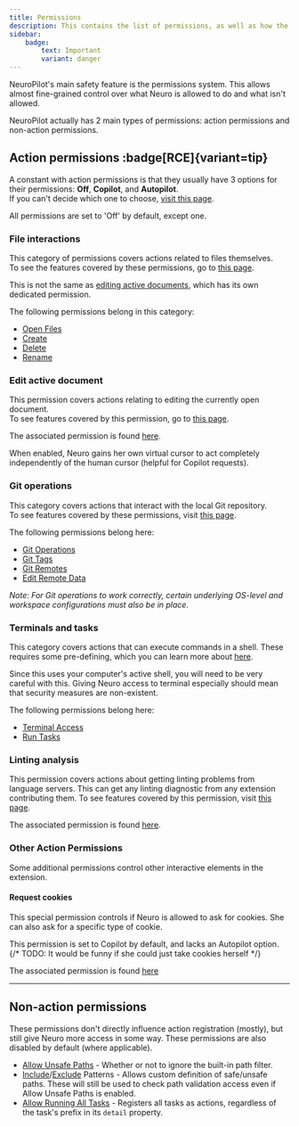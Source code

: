 ```yaml
---
title: Permissions
description: This contains the list of permissions, as well as how the permissions system work.
sidebar:
    badge:
        text: Important
        variant: danger
---
```



NeuroPilot's main safety feature is the permissions system. This allows almost fine-grained control over what Neuro is allowed to do and what isn't allowed.

NeuroPilot actually has 2 main types of permissions: action permissions and non-action permissions.

## Action permissions :badge[RCE]{variant=tip}

A constant with action permissions is that they usually have 3 options for their permissions: **Off**, **Copilot**, and **Autopilot**.  
If you can't decide which one to choose, [visit this page](/docs/client/guides/pilot).

All permissions are set to 'Off' by default, except one.

### File interactions

This category of permissions covers actions related to files themselves.  
To see the features covered by these permissions, go to [this page](/docs/client/reference/features/file-actions).

<Aside>

This is not the same as [editing active documents](#edit-active-document), which has its own dedicated permission.

</Aside>

The following permissions belong in this category:

- [Open Files](vscode://settings/neuropilot.permission.openFiles)
- [Create](vscode://settings/neuropilot.permission.create)
- [Delete](vscode://settings/neuropilot.permission.delete)
- [Rename](vscode://settings/neuropilot.permission.rename)

### Edit active document

This permission covers actions relating to editing the currently open document.  
To see features covered by this permission, go to [this page](/docs/client/reference/features/edit-active-document).

The associated permission is found [here](vscode://settings/neuropilot.permission.editActiveDocument).

<Aside type="tip">

When enabled, Neuro gains her own virtual cursor to act completely independently of the human cursor (helpful for Copilot requests).

</Aside>

### Git operations

This category covers actions that interact with the local Git repository.  
To see features covered by these permissions, visit [this page](/docs/client/reference/features/git-operations).

The following permissions belong here:

- [Git Operations](vscode://settings/neuropilot.permission.gitOperations)  
- [Git Tags](vscode://settings/neuropilot.permission.gitTags)
- [Git Remotes](vscode://settings/neuropilot.permission.gitRemotes)
- [Edit Remote Data](vscode://settings/neuropilot.permission.editRemoteData)

*Note: For Git operations to work correctly, certain underlying OS-level and workspace configurations must also be in place.*

### Terminals and tasks

This category covers actions that can execute commands in a shell. These requires some pre-defining, which you can learn more about [here](/docs/client/reference/features/shells).

<Aside type="caution">

Since this uses your computer's active shell, you will need to be very careful with this.
Giving Neuro access to terminal especially should mean that security measures are non-existent.

</Aside>

The following permissions belong here:

- [Terminal Access](vscode://settings/neuropilot.permission.terminalAccess)  
- [Run Tasks](vscode://settings/neuropilot.permission.runTasks)  

### Linting analysis

This permission covers actions about getting linting problems from language servers. This can get any linting diagnostic from any extension contributing them.
To see features covered by this permission, visit [this page](/docs/client/reference/features/linting-analysis).

The associated permission is found [here](vscode://settings/neuropilot.permission.accessLintingAnalysis).

### Other Action Permissions

Some additional permissions control other interactive elements in the extension.

#### Request cookies

This special permission controls if Neuro is allowed to ask for cookies.
She can also ask for a specific type of cookie.

This permission is set to Copilot by default, and lacks an Autopilot option. {/* TODO: It would be funny if she could just take cookies herself */}

The associated permission is found [here](vscode://settings/neuropilot.permission.requestCookies)

---

## Non-action permissions

These permissions don't directly influence action registration (mostly), but still give Neuro more access in some way.
These permissions are also disabled by default (where applicable).

- [Allow Unsafe Paths](vscode://settings/neuropilot.allowUnsafePaths) - Whether or not to ignore the built-in path filter.
- [Include](vscode://settings/neuropilot.includePattern)/[Exclude](vscode://settings/neuropilot.excludePattern) Patterns - Allows custom definition of safe/unsafe paths. These will still be used to check path validation access even if Allow Unsafe Paths is enabled.
- [Allow Running All Tasks](vscode://settings/neuropilot.allowRunningAllTasks) - Registers all tasks as actions, regardless of the task's prefix in its `detail` property.
